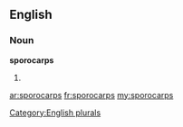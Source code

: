 ==English==

===Noun===
'''sporocarps'''

# {{plural of|[[sporocarp]]}}

[[Category:English plurals]]

[[ar:sporocarps]]
[[fr:sporocarps]]
[[my:sporocarps]]